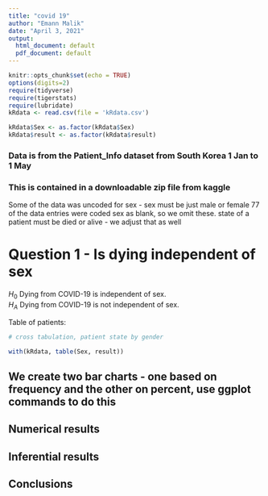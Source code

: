 ```yaml
---
title: "covid 19"
author: "Emann Malik"
date: "April 3, 2021"
output:
  html_document: default
  pdf_document: default
---
```


```r
knitr::opts_chunk$set(echo = TRUE)
options(digits=2)
require(tidyverse)
require(tigerstats)
require(lubridate)
kRdata <- read.csv(file = 'kRdata.csv')
```
  
```r
kRdata$Sex <- as.factor(kRdata$Sex)
kRdata$result <- as.factor(kRdata$result)
```
  
### Data is from the Patient_Info dataset from South Korea 1 Jan to 1 May 
### This is contained in a downloadable zip file from kaggle

Some of the data was uncoded for sex - sex must be just male or female
77 of the data entries were coded sex  as blank, so we omit these.
state of a patient must be died or alive - we adjust that as well   
  
# Question 1 - Is dying independent of sex
  
$H_0$ Dying from COVID-19 is independent of sex.  
$H_A$ Dying from COVID-19 is not independent of sex.  
  
Table of patients:
```r

# cross tabulation, patient state by gender

with(kRdata, table(Sex, result))

```
  
## We create two bar charts - one based on frequency and the other on percent, use ggplot commands to do this
  
  
  
## Numerical results

## Inferential results 

## Conclusions